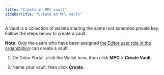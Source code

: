 ```yaml
---
title: "Create an MPC vault"
sidebarTitle: "Create an MPC vault"
---
```


A vault is a collection of wallets sharing the same root extended private key. Follow the steps below to create a vault.

**Note:** Only the users who have been assigned [the Editor user role in the organization](/cobo-portal/organization/security/overview1) can create a vault.

1. On Cobo Portal, click the Wallet icon, then click **MPC** > **Create Vault**.

2. Name your vault, then click **Create**.

